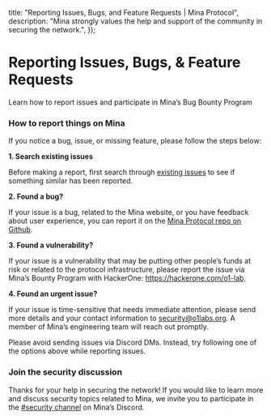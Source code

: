   title: "Reporting Issues, Bugs, and Feature Requests | Mina Protocol",
  description:
    "Mina strongly values the help and support of the community in securing the network.",
});

# Reporting Issues, Bugs, & Feature Requests 

Learn how to report issues and participate in Mina’s Bug Bounty Program

### How to report things on Mina

If you notice a bug, issue, or missing feature, please follow the steps below:

**1. Search existing issues**

Before making a report, first search through [existing issues](https://github.com/MinaProtocol/mina/issues) to see if something similar has been reported.

**2. Found a bug?**

If your issue is a bug, related to the Mina website, or you have feedback about user experience, you can report it on the [Mina Protocol repo on Github](https://github.com/MinaProtocol/mina/issues/new/choose).

**3. Found a vulnerability?**

If your issue is a vulnerability that may be putting other people’s funds at risk or related to the protocol infrastructure, please report the issue via Mina’s Bounty Program with HackerOne: https://hackerone.com/o1-lab.

**4. Found an urgent issue?**

If your issue is time-sensitive that needs immediate attention, please send more details and your contact information to security@o1labs.org. A member of Mina’s engineering team will reach out promptly.

<Alert kind="note">

Please avoid sending issues via Discord DMs. Instead, try following one of the options above while reporting issues.

</Alert>

### Join the security discussion

Thanks for your help in securing the network! If you would like to learn more and discuss security topics related to Mina, we invite you to participate in the [#security channel](https://discord.gg/T3raKufc) on Mina’s Discord.
